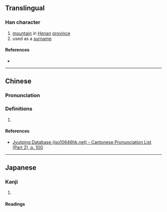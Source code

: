 {{also|嵇}}
{{character info}}
==Translingual==

===Han character===
{{Han char|rn=46|rad=山|as=09|sn=12|four=|canj=HUU|ids=⿱⿰禾尤山}}

# [[mountain]] in [[Henan]] [[province]]
# used as a [[surname]]

====References====
* {{Han ref|kx=0316.090|dkj=08272|dj=0616.340|hdz=10787.080|uh=5D46|ud=23878}}

----

==Chinese==
{{zh-forms}}

===Pronunciation===
{{zh-pron
|m=jī
|c=kai1
|cat=
}}

===Definitions===
{{zh-hanzi}}

# {{rfdef|zh}}

====References====
* [http://www.iso10646hk.net/jp/document/download.jsp Jyutping Database (iso10646hk.net) - Cantonese Pronunciation List (Part 2), p. 100]

----

==Japanese==

===Kanji===
{{ja-kanji|grade=|rs=山09}}

# {{rfdef|ja|sort=山09}}

====Readings====
{{ja-readings|on=[[けい]] (kei), [[げい]] (gei)|kun=}}
